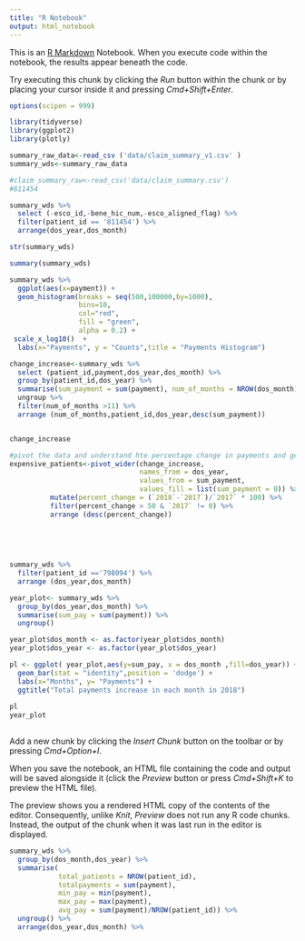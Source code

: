 ```yaml
---
title: "R Notebook"
output: html_notebook
---
```


This is an [R Markdown](http://rmarkdown.rstudio.com) Notebook. When you execute code within the notebook, the results appear beneath the code. 

Try executing this chunk by clicking the *Run* button within the chunk or by placing your cursor inside it and pressing *Cmd+Shift+Enter*. 
```r
options(scipen = 999)
```

```r
library(tidyverse)
library(ggplot2)
library(plotly)
```

```r
summary_raw_data<-read_csv ('data/claim_summary_v1.csv' )
summary_wds<-summary_raw_data
```

 
```r
#claim_summary_raw<-read_csv('data/claim_summary.csv')
#811454

summary_wds %>% 
  select (-esco_id,-bene_hic_num,-esco_aligned_flag) %>% 
  filter(patient_id == '811454') %>% 
  arrange(dos_year,dos_month)

```

```r
str(summary_wds)
```
```r
summary(summary_wds)
```

```r
summary_wds %>% 
  ggplot(aes(x=payment)) +
  geom_histogram(breaks = seq(500,100000,by=1000),
                 bins=10,
                 col="red",
                 fill = "green",
                 alpha = 0.2) +
 scale_x_log10()  +
  labs(x="Payments", y = "Counts",title = "Payments Histogram")  
```
 
 
```r
change_increase<-summary_wds %>% 
  select (patient_id,payment,dos_year,dos_month) %>% 
  group_by(patient_id,dos_year) %>% 
  summarise(sum_payment = sum(payment), num_of_months = NROW(dos_month)) %>% 
  ungroup %>% 
  filter(num_of_months >11) %>% 
  arrange (num_of_months,patient_id,dos_year,desc(sum_payment)) 


change_increase

```


```r
#pivot the data and understand hte percentage change in payments and get expensive patients
expensive_patients<-pivot_wider(change_increase,
                                names_from = dos_year,
                                values_from = sum_payment, 
                                values_fill = list(sum_payment = 0)) %>% 
          mutate(percent_change = (`2018`-`2017`)/`2017` * 100) %>% 
          filter(percent_change > 50 & `2017` != 0) %>% 
          arrange (desc(percent_change))  
          
   
  
       
```

```r
summary_wds %>% 
  filter(patient_id =='798094') %>% 
  arrange (dos_year,dos_month)

```


```r
year_plot<- summary_wds %>% 
  group_by(dos_year,dos_month) %>% 
  summarise(sum_pay = sum(payment)) %>% 
  ungroup()  

year_plot$dos_month <- as.factor(year_plot$dos_month)
year_plot$dos_year <- as.factor(year_plot$dos_year)

pl <- ggplot( year_plot,aes(y=sum_pay, x = dos_month ,fill=dos_year)) +
  geom_bar(stat = "identity",position = 'dodge') +
  labs(x="Months", y= "Payments") +
  ggtitle("Total payments increase in each month in 2018")
       
pl
year_plot
  
```

Add a new chunk by clicking the *Insert Chunk* button on the toolbar or by pressing *Cmd+Option+I*.

When you save the notebook, an HTML file containing the code and output will be saved alongside it (click the *Preview* button or press *Cmd+Shift+K* to preview the HTML file). 

The preview shows you a rendered HTML copy of the contents of the editor. Consequently, unlike *Knit*, *Preview* does not run any R code chunks. Instead, the output of the chunk when it was last run in the editor is displayed.
```r
summary_wds %>% 
  group_by(dos_month,dos_year) %>% 
  summarise(
            total_patients = NROW(patient_id),
            totalpayments = sum(payment),
            min_pay = min(payment),
            max_pay = max(payment),
            avg_pay = sum(payment)/NROW(patient_id)) %>% 
  ungroup() %>% 
  arrange(dos_year,dos_month) %>% 
  



```

